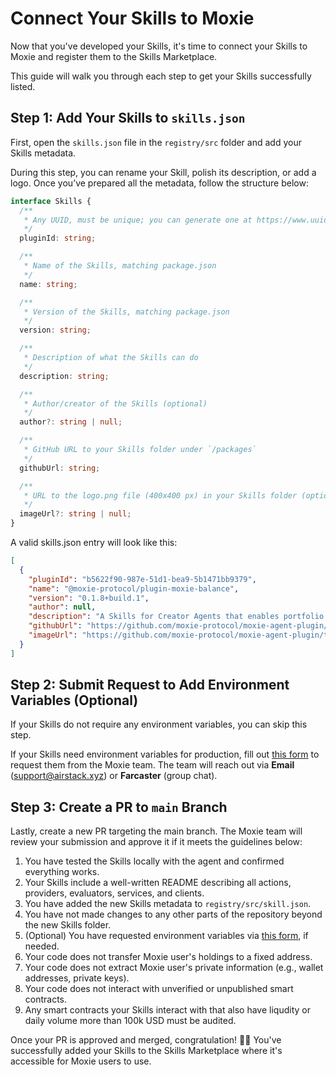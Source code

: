 
# Connect Your Skills to Moxie

Now that you've developed your Skills, it's time to connect your Skills to Moxie and register them to the Skills Marketplace.

This guide will walk you through each step to get your Skills successfully listed.

## Step 1: Add Your Skills to `skills.json`

First, open the `skills.json` file in the `registry/src` folder and add your Skills metadata.

During this step, you can rename your Skill, polish its description, or add a logo. Once you’ve prepared all the metadata, follow the structure below:

```typescript
interface Skills {
  /**
   * Any UUID, must be unique; you can generate one at https://www.uuidgenerator.net/
   */
  pluginId: string;

  /**
   * Name of the Skills, matching package.json
   */
  name: string;

  /**
   * Version of the Skills, matching package.json
   */
  version: string;

  /**
   * Description of what the Skills can do
   */
  description: string;

  /**
   * Author/creator of the Skills (optional)
   */
  author?: string | null;

  /**
   * GitHub URL to your Skills folder under `/packages`
   */
  githubUrl: string;

  /**
   * URL to the logo.png file (400x400 px) in your Skills folder (optional)
   */
  imageUrl?: string | null;
}
```

A valid skills.json entry will look like this:

```json
[
  {
    "pluginId": "b5622f90-987e-51d1-bea9-5b1471bb9379",
    "name": "@moxie-protocol/plugin-moxie-balance",
    "version": "0.1.8+build.1",
    "author": null,
    "description": "A Skills for Creator Agents that enables portfolio balance checking for Moxie users' connected wallets.",
    "githubUrl": "https://github.com/moxie-protocol/moxie-agent-plugin/tree/main/packages/plugin-moxie-balance",
    "imageUrl": "https://github.com/moxie-protocol/moxie-agent-plugin/tree/main/packages/plugin-moxie-balance/images/logo.png"
  }
]
```

## Step 2: Submit Request to Add Environment Variables (Optional)

If your Skills do not require any environment variables, you can skip this step.

If your Skills need environment variables for production, fill out [this form](https://forms.gle/8hzDyCVKKLs4MkTEA) to request them from the Moxie team. The team will reach out via **Email** (support@airstack.xyz) or **Farcaster** (group chat).

## Step 3: Create a PR to `main` Branch

Lastly, create a new PR targeting the main branch. The Moxie team will review your submission and approve it if it meets the guidelines below:

1. You have tested the Skills locally with the agent and confirmed everything works.
2. Your Skills include a well-written README describing all actions, providers, evaluators, services, and clients.
3. You have added the new Skills metadata to `registry/src/skill.json`.
4. You have not made changes to any other parts of the repository beyond the new Skills folder.
5. (Optional) You have requested environment variables via [this form](https://forms.gle/8hzDyCVKKLs4MkTEA), if needed.
6. Your code does not transfer Moxie user's holdings to a fixed address.
7. Your code does not extract Moxie user's private information (e.g., wallet addresses, private keys).
8. Your code does not interact with unverified or unpublished smart contracts.
9. Any smart contracts your Skills interact with that also have liqudity or daily volume more than 100k USD must be audited.

Once your PR is approved and merged, congratulation! 🥳🎉 You've successfully added your Skills to the Skills Marketplace where it's accessible for Moxie users to use.

<DeveloperSupport />
